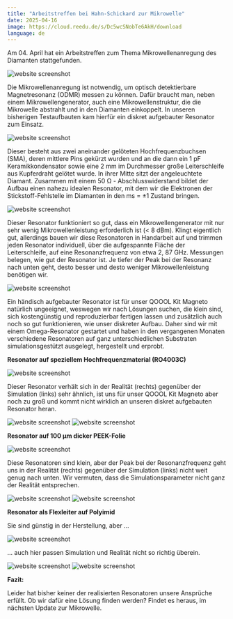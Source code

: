 ```yaml
---
title: "Arbeitstreffen bei Hahn-Schickard zur Mikrowelle"
date: 2025-04-16
image: https://cloud.reedu.de/s/Dc5wcSNobTe6AkH/download
language: de
---
```


Am 04. April hat ein Arbeitstreffen zum Thema Mikrowellenanregung des Diamanten stattgefunden. 

![website screenshot](https://cloud.reedu.de/s/Dc5wcSNobTe6AkH/download)

Die Mikrowellenanregung ist notwendig, um optisch detektierbare Magnetresonanz (ODMR) messen zu können. Dafür braucht man, neben einem Mikrowellengenerator, auch eine Mikrowellenstruktur, die die Mikrowelle abstrahlt und in den Diamanten einkoppelt.
In unseren bisherigen Testaufbauten kam hierfür ein diskret aufgebauter Resonator zum Einsatz.

![website screenshot](https://cloud.reedu.de/s/X5FmrSzFdziBcxp/download)

Dieser besteht aus zwei aneinander gelöteten Hochfrequenzbuchsen (SMA), deren mittlere Pins gekürzt wurden und an die dann ein 1 pF Keramikkondensator sowie eine 2 mm im Durchmesser große Leiterschleife aus Kupferdraht gelötet wurde. In ihrer Mitte sitzt der angeleuchtete Diamant. Zusammen mit einem 50 Ω - Abschlusswiderstand bildet der Aufbau einen nahezu idealen Resonator, mit dem wir die Elektronen der Stickstoff-Fehlstelle im Diamanten in den ms = ±1 Zustand bringen.

![website screenshot](https://cloud.reedu.de/s/ddMdBnit34ZynMA/download)

Dieser Resonator funktioniert so gut, dass ein Mikrowellengenerator mit nur sehr wenig Mikrowellenleistung erforderlich ist (< 8 dBm). Klingt eigentlich gut, allerdings bauen wir diese Resonatoren in Handarbeit auf und trimmen jeden Resonator individuell, über die aufgespannte Fläche der Leiterschleife, auf eine Resonanzfrequenz von etwa 2, 87 GHz. Messungen belegen, wie gut der Resonator ist. Je tiefer der Peak bei der Resonanz nach unten geht, desto besser und desto weniger Mikrowellenleistung benötigen wir.

![website screenshot](https://cloud.reedu.de/s/7GbEQbtyjFromZ3/download)

Ein händisch aufgebauter Resonator ist für unser QOOOL Kit Magneto natürlich ungeeignet, weswegen wir nach Lösungen suchen, die klein sind, sich kostengünstig und reproduzierbar fertigen lassen und zusätzlich auch noch so gut funktionieren, wie unser diskreter Aufbau. Daher sind wir mit einem Omega-Resonator gestartet und haben in den vergangenen Monaten verschiedene Resonatoren auf ganz unterschiedlichen Substraten simulationsgestützt ausgelegt, hergestellt und erprobt.

**Resonator auf speziellem Hochfrequenzmaterial (RO4003C)**

![website screenshot](https://cloud.reedu.de/s/scTiYEWAAr5KEYS/download)

Dieser Resonator verhält sich in der Realität (rechts) gegenüber der Simulation (links) sehr ähnlich, ist uns für unser QOOOL Kit Magneto aber noch zu groß und kommt nicht wirklich an unseren diskret aufgebauten Resonator heran.

![website screenshot](https://cloud.reedu.de/s/XWebTS8d98Sg84J/download)
![website screenshot](https://cloud.reedu.de/s/B5JiA9Ji9WoC8mE/download)

**Resonator auf 100 µm dicker PEEK-Folie**

![website screenshot](https://cloud.reedu.de/s/oTYg6ebB6bByNbF/download)

Diese Resonatoren sind klein, aber der Peak bei der Resonanzfrequenz geht uns in der Realität (rechts) gegenüber der Simulation (links) nicht weit genug nach unten. Wir vermuten, dass die Simulationsparameter nicht ganz der Realität entsprechen.

![website screenshot](https://cloud.reedu.de/s/yDmHJnL2HnYRxFo/download)
![website screenshot](https://cloud.reedu.de/s/zbHZPPMBtxmJT8J/download)

**Resonator als Flexleiter auf Polyimid**

Sie sind günstig in der Herstellung, aber …

![website screenshot](https://cloud.reedu.de/s/sMZ7gDnPacrFZCH/download)

… auch hier passen Simulation und Realität nicht so richtig überein.

![website screenshot](https://cloud.reedu.de/s/aRbwXxBZEpx5f7n/download)
![website screenshot](https://cloud.reedu.de/s/65mzdry5GdHMXT4/download)

**Fazit:**

Leider hat bisher keiner der realisierten Resonatoren unsere Ansprüche erfüllt. Ob wir dafür eine Lösung finden werden? Findet es heraus, im nächsten Update zur Mikrowelle.
